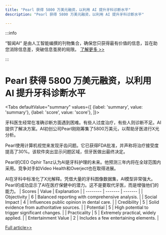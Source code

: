 ```yaml
---
title: "Pearl 获得 5800 万美元融资，以利用 AI 提升牙科诊断水平"
description: "Pearl 获得 5800 万美元融资，以利用 AI 提升牙科诊断水平"

---
```



:::info

“智闻AI“ 是由人工智能编撰的刊物集合，确保您只获得最有价值的信息，旨在助您消除信息差，突破信息茧房的局限。  [了解更多 >>](/)

:::

# Pearl 获得 5800 万美元融资，以利用 AI 提升牙科诊断水平


<Tabs
	defaultValue="summary"
	values={[
	{label: 'summary', value: 'summary'},
	{label: 'score', value: 'score'},
]}>
<TabItem value="summary">


牙科医生经常在准确诊断方面遇到困难。有些人过度治疗，有些人则诊断不足。AI提供了解决方案。AI初创公司Pearl刚刚筹集了5800万美元，以帮助牙医进行X光分析。

Pearl使用计算机视觉来发现牙齿问题。它已获得FDA批准，并声称将治疗接受度提高了30%。该软件突出显示问题区域，但牙医做出最终决定。

Pearl的CEO Ophir Tanz认为AI是牙科护理的未来。他预测三年内将在全球范围内采用。竞争对手如Video Health和Overject也在取得进展。

AI在牙科中标准化了X光解释。凭借大量的牙科图像数据集，AI模型非常强大。Pearl的成功显示了AI在医疗保健中的潜力。这不是要取代牙医，而是增强他们的能力。
</TabItem>
<TabItem value="score">
	| Scores     | Value   | Explanation |
	| -------- | ------- | ------- |
	| Objectivity  | 6    | Balanced reporting with comprehensive analysis.    |
	| Social Impact | 4     | Influences public opinion in dental care.    |
	| Credibility    | 5    | Solid evidence from authoritative sources.    |
	| Potential    | 5    | High potential to trigger significant changes.    |
	| Practicality    | 5    | Extremely practical, widely applied.    |
	| Entertainment Value    | 2    | Includes a few entertaining elements.    |
</TabItem>
</Tabs>

[Full article>>](https://techcrunch.com/2024/07/24/pearl-raises-58m-to-help-dentists-make-better-diagnoses-using-ai/)
